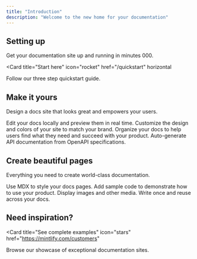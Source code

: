 ```yaml
---
title: "Introduction"
description: "Welcome to the new home for your documentation"
---
```


## Setting up

Get your documentation site up and running in minutes 000.

<Card
  title="Start here"
  icon="rocket"
  href="/quickstart"
  horizontal
>
  Follow our three step quickstart guide.
</Card>

## Make it yours

Design a docs site that looks great and empowers your users.

<Columns cols={2}>
  <Card
    title="Edit locally"
    icon="pen-to-square"
    href="/development"
  >
    Edit your docs locally and preview them in real time.
  </Card>
  <Card
    title="Customize your site"
    icon="palette"
    href="/essentials/settings"
  >
    Customize the design and colors of your site to match your brand.
  </Card>
    <Card
    title="Set up navigation"
    icon="map"
    href="/essentials/navigation"
  >
    Organize your docs to help users find what they need and succeed with your product.
  </Card>
  <Card
    title="API documentation"
    icon="terminal"
    href="/api-reference/introduction"
  >
    Auto-generate API documentation from OpenAPI specifications.
  </Card>
</Columns>

## Create beautiful pages

Everything you need to create world-class documentation.

<Columns cols={2}>
  <Card
    title="Write with MDX"
    icon="pen-fancy"
    href="/essentials/markdown"
  >
    Use MDX to style your docs pages.
  </Card>
  <Card
    title="Code samples"
    icon="code"
    href="/essentials/code"
  >
    Add sample code to demonstrate how to use your product.
  </Card>
  <Card
    title="Images"
    icon="image"
    href="/essentials/images"
  >
    Display images and other media.
  </Card>
  <Card
    title="Reusable snippets"
    icon="recycle"
    href="/essentials/reusable-snippets"
  >
    Write once and reuse across your docs.
  </Card>
</Columns>

## Need inspiration?

<Card
  title="See complete examples"
  icon="stars"
  href="https://mintlify.com/customers"
>
  Browse our showcase of exceptional documentation sites.
</Card>
